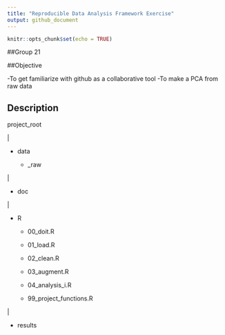 ```yaml
---
title: "Reproducible Data Analysis Framework Exercise"
output: github_document
---
```


```r
knitr::opts_chunk$set(echo = TRUE)
```
##Group 21

##Objective

-To get familiarize with github as a collaborative tool
-To make a PCA from raw data


## Description

project_root

  |

  + data

    |

    + _raw

  |

  + doc

  |

  + R

    + 00_doit.R

    + 01_load.R

    + 02_clean.R

    + 03_augment.R

    + 04_analysis_i.R

    + 99_project_functions.R

  |

  + results
  
  